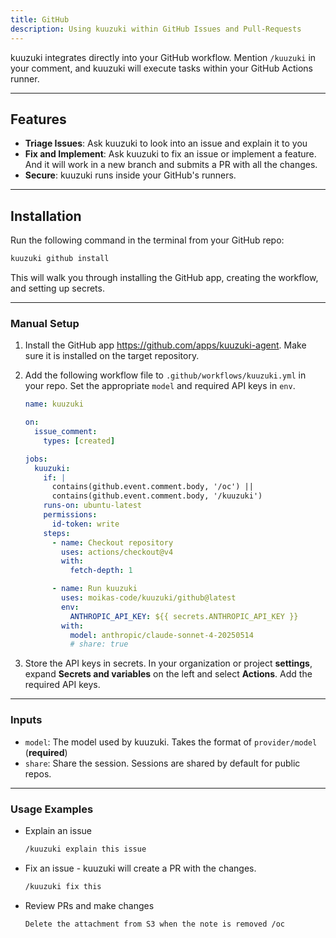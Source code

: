 ```yaml
---
title: GitHub
description: Using kuuzuki within GitHub Issues and Pull-Requests
---
```


kuuzuki integrates directly into your GitHub workflow. Mention `/kuuzuki` in your comment, and kuuzuki will execute tasks within your GitHub Actions runner.

---

## Features

- **Triage Issues**: Ask kuuzuki to look into an issue and explain it to you
- **Fix and Implement**: Ask kuuzuki to fix an issue or implement a feature. And it will work in a new branch and submits a PR with all the changes.
- **Secure**: kuuzuki runs inside your GitHub's runners.

---

## Installation

Run the following command in the terminal from your GitHub repo:

```bash
kuuzuki github install
```

This will walk you through installing the GitHub app, creating the workflow, and setting up secrets.

---

### Manual Setup

1. Install the GitHub app https://github.com/apps/kuuzuki-agent. Make sure it is installed on the target repository.
2. Add the following workflow file to `.github/workflows/kuuzuki.yml` in your repo. Set the appropriate `model` and required API keys in `env`.

   ```yml
   name: kuuzuki

   on:
     issue_comment:
       types: [created]

   jobs:
     kuuzuki:
       if: |
         contains(github.event.comment.body, '/oc') ||
         contains(github.event.comment.body, '/kuuzuki')
       runs-on: ubuntu-latest
       permissions:
         id-token: write
       steps:
         - name: Checkout repository
           uses: actions/checkout@v4
           with:
             fetch-depth: 1

         - name: Run kuuzuki
           uses: moikas-code/kuuzuki/github@latest
           env:
             ANTHROPIC_API_KEY: ${{ secrets.ANTHROPIC_API_KEY }}
           with:
             model: anthropic/claude-sonnet-4-20250514
             # share: true
   ```

3. Store the API keys in secrets. In your organization or project **settings**, expand **Secrets and variables** on the left and select **Actions**. Add the required API keys.

---

### Inputs

- `model`: The model used by kuuzuki. Takes the format of `provider/model` (**required**)
- `share`: Share the session. Sessions are shared by default for public repos.

---

### Usage Examples

- Explain an issue

  ```bash
  /kuuzuki explain this issue
  ```

- Fix an issue - kuuzuki will create a PR with the changes.

  ```bash
  /kuuzuki fix this
  ```

- Review PRs and make changes

  ```bash
  Delete the attachment from S3 when the note is removed /oc
  ```
